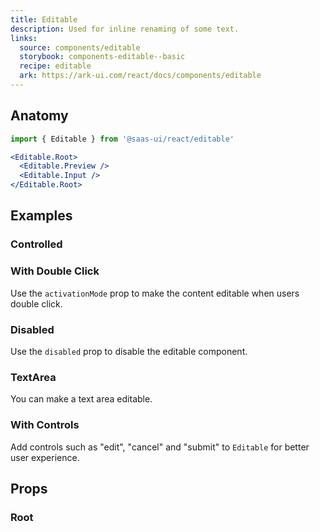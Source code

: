```yaml
---
title: Editable
description: Used for inline renaming of some text.
links:
  source: components/editable
  storybook: components-editable--basic
  recipe: editable
  ark: https://ark-ui.com/react/docs/components/editable
---
```


<ExampleTabs name="editable-basic" />

## Anatomy

```jsx
import { Editable } from '@saas-ui/react/editable'
```

```jsx
<Editable.Root>
  <Editable.Preview />
  <Editable.Input />
</Editable.Root>
```

## Examples

### Controlled

<ExampleTabs name="editable-controlled" />

### With Double Click

Use the `activationMode` prop to make the content editable when users double
click.

<ExampleTabs name="editable-with-double-click" />

### Disabled

Use the `disabled` prop to disable the editable component.

<ExampleTabs name="editable-disabled" />

### TextArea

You can make a text area editable.

<ExampleTabs name="editable-with-textarea" />

### With Controls

Add controls such as "edit", "cancel" and "submit" to `Editable` for better user
experience.

<ExampleTabs name="editable-with-controls" />

## Props

### Root

<PropTable component="Editable" part="Root" />
